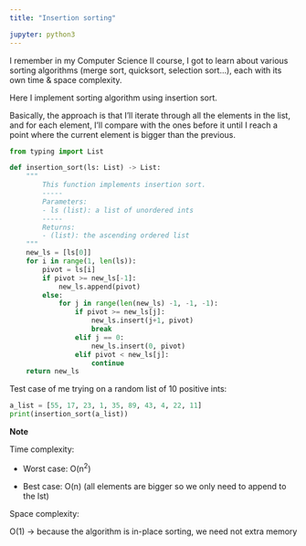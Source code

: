 ---
title: "Insertion sorting"

jupyter: python3
---

I remember in my Computer Science II course, I got to learn about various
sorting algorithms (merge sort, quicksort, selection sort...), each with its own
time & space complexity.

Here I implement sorting algorithm using insertion sort.

Basically, the approach is that I'll iterate through all the elements in the list,
and for each element, I'll compare with the ones before it until I reach a point
where the current element is bigger than the previous.

```{python}
from typing import List

def insertion_sort(ls: List) -> List:
    """
        This function implements insertion sort.
        -----
        Parameters:
        - ls (list): a list of unordered ints
        -----
        Returns:
        - (list): the ascending ordered list
    """
    new_ls = [ls[0]]
    for i in range(1, len(ls)):
        pivot = ls[i]
        if pivot >= new_ls[-1]:
            new_ls.append(pivot)
        else:
            for j in range(len(new_ls) -1, -1, -1):
                if pivot >= new_ls[j]:
                    new_ls.insert(j+1, pivot)
                    break
                elif j == 0:
                    new_ls.insert(0, pivot)
                elif pivot < new_ls[j]:
                    continue
    return new_ls
```

Test case of me trying on a random list of 10 positive ints:

```{python test_case}
a_list = [55, 17, 23, 1, 35, 89, 43, 4, 22, 11]
print(insertion_sort(a_list))
```

**Note**

Time complexity:

- Worst case: O(n^2^)

- Best case: O(n) (all elements are bigger so we only need to append to the lst)

Space complexity: 

O(1) -> because the algorithm is in-place sorting, we need
not extra memory